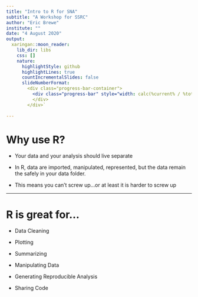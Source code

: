 ```yaml
---
title: "Intro to R for SNA"
subtitle: "A Workshop for SSRC"
author: "Eric Brewe"
institute: ""
date: "4 August 2020"
output:
  xaringan::moon_reader:
    lib_dir: libs
    css: []
    nature:
      highlightStyle: github
      highlightLines: true
      countIncrementalSlides: false
      slideNumberFormat: 
        <div class="progress-bar-container">
          <div class="progress-bar" style="width: calc(%current% / %total% * 100%);">
          </div>
        </div>`
        
---
```


# Why use R?


- Your data and your analysis should live separate
 
- In R, data are imported, manipulated, represented, but the data remain the safely in your data folder. 
 - This means you can't screw up...or at least it is harder to screw up

---

# R is great for...


- Data Cleaning

- Plotting

- Summarizing

- Manipulating Data

- Generating Reproducible Analysis

- Sharing Code
